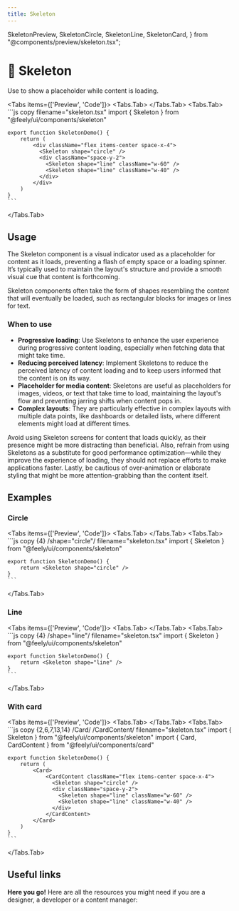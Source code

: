 ```yaml
---
title: Skeleton
---
```


  SkeletonPreview,
  SkeletonCircle,
  SkeletonLine,
  SkeletonCard,
} from "@components/preview/skeleton.tsx";

# 💠 Skeleton

Use to show a placeholder while content is loading.

<Tabs items={['Preview', 'Code']}>
  <Tabs.Tab>
    <SkeletonPreview />
  </Tabs.Tab>
  <Tabs.Tab>
    ```js copy filename="skeleton.tsx"
    import { Skeleton } from "@feely/ui/components/skeleton"

    export function SkeletonDemo() {
        return (
            <div className="flex items-center space-x-4">
              <Skeleton shape="circle" />
              <div className="space-y-2">
                <Skeleton shape="line" className="w-60" />
                <Skeleton shape="line" className="w-40" />
              </div>
            </div>
        )
    }
    ```

  </Tabs.Tab>
</Tabs>

## Usage

The Skeleton component is a visual indicator used as a placeholder for content as it loads, preventing a flash of empty space or a loading spinner. It’s typically used to maintain the layout's structure and provide a smooth visual cue that content is forthcoming.

Skeleton components often take the form of shapes resembling the content that will eventually be loaded, such as rectangular blocks for images or lines for text.

### When to use

- **Progressive loading**: Use Skeletons to enhance the user experience during progressive content loading, especially when fetching data that might take time.
- **Reducing perceived latency**: Implement Skeletons to reduce the perceived latency of content loading and to keep users informed that the content is on its way.
- **Placeholder for media content**: Skeletons are useful as placeholders for images, videos, or text that take time to load, maintaining the layout's flow and preventing jarring shifts when content pops in.
- **Complex layouts**: They are particularly effective in complex layouts with multiple data points, like dashboards or detailed lists, where different elements might load at different times.

Avoid using Skeleton screens for content that loads quickly, as their presence might be more distracting than beneficial. Also, refrain from using Skeletons as a substitute for good performance optimization—while they improve the experience of loading, they should not replace efforts to make applications faster. Lastly, be cautious of over-animation or elaborate styling that might be more attention-grabbing than the content itself.

## Examples

### Circle

<Tabs items={['Preview', 'Code']}>
  <Tabs.Tab>
    <SkeletonCircle />
  </Tabs.Tab>
  <Tabs.Tab>
    ```js copy {4} /shape="circle"/ filename="skeleton.tsx"
    import { Skeleton } from "@feely/ui/components/skeleton"

    export function SkeletonDemo() {
        return <Skeleton shape="circle" />
    }
    ```

  </Tabs.Tab>
</Tabs>

### Line

<Tabs items={['Preview', 'Code']}>
  <Tabs.Tab>
    <SkeletonLine />
  </Tabs.Tab>
  <Tabs.Tab>
    ```js copy {4} /shape="line"/ filename="skeleton.tsx"
    import { Skeleton } from "@feely/ui/components/skeleton"

    export function SkeletonDemo() {
        return <Skeleton shape="line" />
    }
    ```

  </Tabs.Tab>
</Tabs>

### With card

<Tabs items={['Preview', 'Code']}>
  <Tabs.Tab>
    <SkeletonCard />
  </Tabs.Tab>
  <Tabs.Tab>
    ```js copy {2,6,7,13,14} /Card/ /CardContent/ filename="skeleton.tsx"
    import { Skeleton } from "@feely/ui/components/skeleton"
    import { Card, CardContent } from "@feely/ui/components/card"

    export function SkeletonDemo() {
        return (
            <Card>
                <CardContent className="flex items-center space-x-4">
                  <Skeleton shape="circle" />
                  <div className="space-y-2">
                    <Skeleton shape="line" className="w-60" />
                    <Skeleton shape="line" className="w-40" />
                  </div>
                </CardContent>
            </Card>
        )
    }
    ```

  </Tabs.Tab>
</Tabs>

## Useful links

**Here you go!** Here are all the resources you might need if you are a designer, a developer or a content manager:

<Cards className="mt-8">
  <Card
    title="🤖 Storybook"
    href="https://www.stories.fusillo.design/?path=/docs/components-skeleton--documentation"
  />
  <Card
    title="🪄 Figma"
    href="https://www.figma.com/file/acdO58jx9zgGfkKu6htrx2/%F0%9F%94%B5-Fusillo-Design-System?type=design&node-id=540%3A8878&mode=design&t=7r34RfU06jHXNJDx-1"
  />
</Cards>
